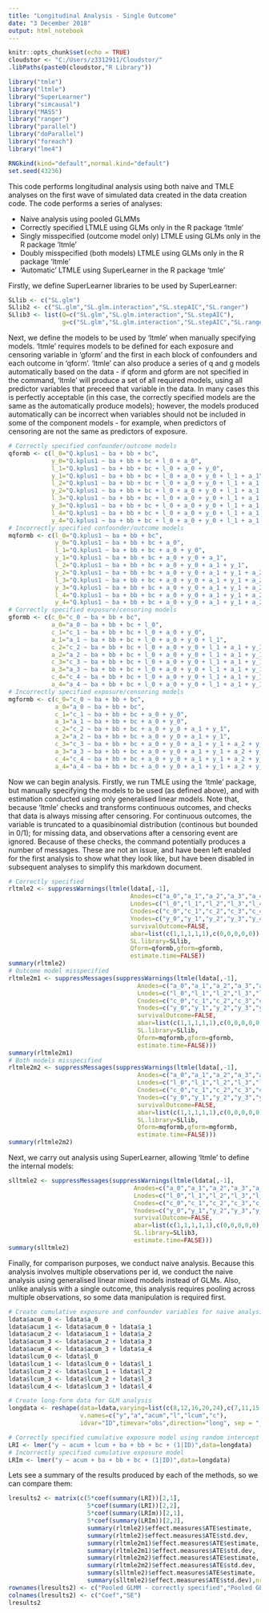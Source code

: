 ---
title: "Longitudinal Analysis - Single Outcome"
date: "3 December 2018"
output: html_notebook
---
  
```{r setup, include=FALSE}
knitr::opts_chunk$set(echo = TRUE)
cloudstor <- "C:/Users/z3312911/Cloudstor/"
.libPaths(paste0(cloudstor,"R Library"))

library("tmle")
library("ltmle")
library("SuperLearner")
library("simcausal")
library("MASS")
library("ranger")
library("parallel")
library("doParallel")
library("foreach")
library("lme4")

RNGkind(kind="default",normal.kind="default")
set.seed(43236)
```

This code performs longitudinal analysis using both naive and TMLE analyses on the first wave of simulated data created in the data creation code. 
The code performs a series of analyses:
  
* Naive analysis using pooled GLMMs
* Correctly specified LTMLE using GLMs only in the R package 'ltmle'
* Singly misspecified (outcome model only) LTMLE using GLMs only in the R package 'ltmle'
* Doubly misspecified (both models) LTMLE using GLMs only in the R package 'ltmle'
* 'Automatic' LTMLE using SuperLearner in the R package 'tmle'

Firstly, we define SuperLearner libraries to be used by SuperLearner:

```{r sllib}
SLlib <- c("SL.glm")
SLlib2 <- c("SL.glm","SL.glm.interaction","SL.stepAIC","SL.ranger")
SLlib3 <- list(Q=c("SL.glm","SL.glm.interaction","SL.stepAIC"),
               g=c("SL.glm","SL.glm.interaction","SL.stepAIC","SL.ranger"))
```

Next, we define the models to be used by 'ltmle' when manually specifying models.
'ltmle' requires models to be defined for each exposure and censoring variable in 'gform' and the first in each block of confounders and each outcome in 'qform'.
'ltmle' can also produce a series of q and g models automatically based on the data - if qform and gform are not specified in the command, 'ltmle' will produce a set of all required models, using all predictor variables that preceed that variable in the data. In many cases this is perfectly acceptable (in this case, the correctly specified models are the same as the automatically produce models); however, the models produced automatically can be incorrect when variables should not be included in some of the component models - for example, when predictors of censoring are not the same as predictors of exposure.

```{r forms}
# Correctly specified confounder/outcome models
qformb <- c(l_0="Q.kplus1 ~ ba + bb + bc",
            y_0="Q.kplus1 ~ ba + bb + bc + l_0 + a_0",
            l_1="Q.kplus1 ~ ba + bb + bc + l_0 + a_0 + y_0",
            y_1="Q.kplus1 ~ ba + bb + bc + l_0 + a_0 + y_0 + l_1 + a_1",
            l_2="Q.kplus1 ~ ba + bb + bc + l_0 + a_0 + y_0 + l_1 + a_1 + y_1",
            y_2="Q.kplus1 ~ ba + bb + bc + l_0 + a_0 + y_0 + l_1 + a_1 + y_1 + l_2 + a_2",
            l_3="Q.kplus1 ~ ba + bb + bc + l_0 + a_0 + y_0 + l_1 + a_1 + y_1 + l_2 + a_2 + y_2",
            y_3="Q.kplus1 ~ ba + bb + bc + l_0 + a_0 + y_0 + l_1 + a_1 + y_1 + l_2 + a_2 + y_2 + l_3 + a_3",
            l_4="Q.kplus1 ~ ba + bb + bc + l_0 + a_0 + y_0 + l_1 + a_1 + y_1 + l_2 + a_2 + y_2 + l_3 + a_3 + y_3",
            y_4="Q.kplus1 ~ ba + bb + bc + l_0 + a_0 + y_0 + l_1 + a_1 + y_1 + l_2 + a_2 + y_2 + l_3 + a_3 + y_3 + l_4 + a_4")
# Incorrectly specified confounder/outcome models
mqformb <- c(l_0="Q.kplus1 ~ ba + bb + bc",
             y_0="Q.kplus1 ~ ba + bb + bc + a_0",
             l_1="Q.kplus1 ~ ba + bb + bc + a_0 + y_0",
             y_1="Q.kplus1 ~ ba + bb + bc + a_0 + y_0 + a_1",
             l_2="Q.kplus1 ~ ba + bb + bc + a_0 + y_0 + a_1 + y_1",
             y_2="Q.kplus1 ~ ba + bb + bc + a_0 + y_0 + a_1 + y_1 + a_2",
             l_3="Q.kplus1 ~ ba + bb + bc + a_0 + y_0 + a_1 + y_1 + a_2 + y_2",
             y_3="Q.kplus1 ~ ba + bb + bc + a_0 + y_0 + a_1 + y_1 + a_2 + y_2 + a_3",
             l_4="Q.kplus1 ~ ba + bb + bc + a_0 + y_0 + a_1 + y_1 + a_2 + y_2 + a_3 + y_3",
             y_4="Q.kplus1 ~ ba + bb + bc + a_0 + y_0 + a_1 + y_1 + a_2 + y_2 + a_3 + y_3 + a_4")
# Correctly specified exposure/censoring models
gformb <- c(c_0="c_0 ~ ba + bb + bc",
            a_0="a_0 ~ ba + bb + bc + l_0",
            c_1="c_1 ~ ba + bb + bc + l_0 + a_0 + y_0",
            a_1="a_1 ~ ba + bb + bc + l_0 + a_0 + y_0 + l_1",
            c_2="c_2 ~ ba + bb + bc + l_0 + a_0 + y_0 + l_1 + a_1 + y_1",
            a_2="a_2 ~ ba + bb + bc + l_0 + a_0 + y_0 + l_1 + a_1 + y_1 + l_2",
            c_3="c_3 ~ ba + bb + bc + l_0 + a_0 + y_0 + l_1 + a_1 + y_1 + l_2 + a_2 + y_2",
            a_3="a_3 ~ ba + bb + bc + l_0 + a_0 + y_0 + l_1 + a_1 + y_1 + l_2 + a_2 + y_2 + l_3",
            c_4="c_4 ~ ba + bb + bc + l_0 + a_0 + y_0 + l_1 + a_1 + y_1 + l_2 + a_2 + y_2 + l_3 + a_3 + y_3",
            a_4="a_4 ~ ba + bb + bc + l_0 + a_0 + y_0 + l_1 + a_1 + y_1 + l_2 + a_2 + y_2 + l_3 + a_3 + y_3 + l_4")
# Incorrectly specified exposure/censoring models
mgformb <- c(c_0="c_0 ~ ba + bb + bc",
             a_0="a_0 ~ ba + bb + bc",
             c_1="c_1 ~ ba + bb + bc + a_0 + y_0",
             a_1="a_1 ~ ba + bb + bc + a_0 + y_0",
             c_2="c_2 ~ ba + bb + bc + a_0 + y_0 + a_1 + y_1",
             a_2="a_2 ~ ba + bb + bc + a_0 + y_0 + a_1 + y_1",
             c_3="c_3 ~ ba + bb + bc + a_0 + y_0 + a_1 + y_1 + a_2 + y_2",
             a_3="a_3 ~ ba + bb + bc + a_0 + y_0 + a_1 + y_1 + a_2 + y_2",
             c_4="c_4 ~ ba + bb + bc + a_0 + y_0 + a_1 + y_1 + a_2 + y_2 + a_3 + y_3",
             a_4="a_4 ~ ba + bb + bc + a_0 + y_0 + a_1 + y_1 + a_2 + y_2 + a_3 + y_3")
```

Now we can begin analysis. 
Firstly, we run TMLE using the 'ltmle' package, but manually specifying the models to be used (as defined above), and with estimation conducted using only generalised linear models.
Note that, because 'ltmle' checks and transforms continuous outcomes, and checks that data is always missing after censoring. For continuous outcomes, the variable is truncated to a quasibinomial distribution (continous but bounded in 0/1); for missing data, and observations after a censoring event are ignored. Because of these checks, the command potentially produces a number of messages. These are  not an issue, and have been left enabled for the first analysis to show what they look like, but have been disabled in subsequent analyses to simplify this markdown document.

```{r manual}
# Correctly specified
rltmle2 <- suppressWarnings(ltmle(ldata[,-1],
                                  Anodes=c("a_0","a_1","a_2","a_3","a_4"),
                                  Lnodes=c("l_0","l_1","l_2","l_3","l_4"),
                                  Cnodes=c("c_0","c_1","c_2","c_3","c_4"),
                                  Ynodes=c("y_0","y_1","y_2","y_3","y_4"),
                                  survivalOutcome=FALSE,
                                  abar=list(c(1,1,1,1,1),c(0,0,0,0,0)),
                                  SL.library=SLlib,
                                  Qform=qformb,gform=gformb,
                                  estimate.time=FALSE))
summary(rltmle2)
# Outcome model misspecified
rltmle2m1 <- suppressMessages(suppressWarnings(ltmle(ldata[,-1],
                                    Anodes=c("a_0","a_1","a_2","a_3","a_4"),
                                    Lnodes=c("l_0","l_1","l_2","l_3","l_4"),
                                    Cnodes=c("c_0","c_1","c_2","c_3","c_4"),
                                    Ynodes=c("y_0","y_1","y_2","y_3","y_4"),
                                    survivalOutcome=FALSE,
                                    abar=list(c(1,1,1,1,1),c(0,0,0,0,0)),
                                    SL.library=SLlib,
                                    Qform=mqformb,gform=gformb,
                                    estimate.time=FALSE)))
summary(rltmle2m1)
# Both models misspecified
rltmle2m2 <- suppressMessages(suppressWarnings(ltmle(ldata[,-1],
                                    Anodes=c("a_0","a_1","a_2","a_3","a_4"),
                                    Lnodes=c("l_0","l_1","l_2","l_3","l_4"),
                                    Cnodes=c("c_0","c_1","c_2","c_3","c_4"),
                                    Ynodes=c("y_0","y_1","y_2","y_3","y_4"),
                                    survivalOutcome=FALSE,
                                    abar=list(c(1,1,1,1,1),c(0,0,0,0,0)),
                                    SL.library=SLlib,
                                    Qform=mqformb,gform=mgformb,
                                    estimate.time=FALSE)))
summary(rltmle2m2)
```

Next, we carry out analysis using SuperLearner, allowing 'ltmle' to define the internal models:

```{r autosl}
slltmle2 <- suppressMessages(suppressWarnings(ltmle(ldata[,-1],
                                   Anodes=c("a_0","a_1","a_2","a_3","a_4"),
                                   Lnodes=c("l_0","l_1","l_2","l_3","l_4"),
                                   Cnodes=c("c_0","c_1","c_2","c_3","c_4"),
                                   Ynodes=c("y_0","y_1","y_2","y_3","y_4"),
                                   survivalOutcome=FALSE,
                                   abar=list(c(1,1,1,1,1),c(0,0,0,0,0)),
                                   SL.library=SLlib3,
                                   estimate.time=FALSE)))
summary(slltmle2)
```

Finally, for comparison purposes, we conduct naive analysis. Because this analysis involves multiple observations per id, we conduct the naive analysis using generalised linear mixed models instead of GLMs.
Also, unlike analysis with a single outcome, this analysis requires pooling across multiple observations, so some data manipulation is required first.

```{r naive}
# Create cumulative exposure and confounder variables for naive analysis
ldata$acum_0 <- ldata$a_0
ldata$acum_1 <- ldata$acum_0 + ldata$a_1
ldata$acum_2 <- ldata$acum_1 + ldata$a_2
ldata$acum_3 <- ldata$acum_2 + ldata$a_3
ldata$acum_4 <- ldata$acum_3 + ldata$a_4
ldata$lcum_0 <- ldata$l_0
ldata$lcum_1 <- ldata$lcum_0 + ldata$l_1
ldata$lcum_2 <- ldata$lcum_1 + ldata$l_2
ldata$lcum_3 <- ldata$lcum_2 + ldata$l_3
ldata$lcum_4 <- ldata$lcum_3 + ldata$l_4

# Create long-form data for GLM analysis
longdata <- reshape(data=ldata,varying=list(c(8,12,16,20,24),c(7,11,15,19,23),c(25:29),c(6,10,14,18,22),c(30:34),c(5,9,13,17,21)),
                    v.names=c("y","a","acum","l","lcum","c"),
                    idvar="ID",timevar="obs",direction="long", sep = "_")

# Correctly specified cumulative exposure model using random intercept model
LRI <- lmer("y ~ acum + lcum + ba + bb + bc + (1|ID)",data=longdata)
# Incorrectly specified cumulative exposure model
LRIm <- lmer("y ~ acum + ba + bb + bc + (1|ID)",data=longdata)
```

Lets see a summary of the results produced by each of the methods, so we can compare them:

```{r summary}
lresults2 <- matrix(c(5*coef(summary(LRI))[2,1],
                      5*coef(summary(LRI))[2,2],
                      5*coef(summary(LRIm))[2,1],
                      5*coef(summary(LRIm))[2,2],
                      summary(rltmle2)$effect.measures$ATE$estimate,
                      summary(rltmle2)$effect.measures$ATE$std.dev,
                      summary(rltmle2m1)$effect.measures$ATE$estimate,
                      summary(rltmle2m1)$effect.measures$ATE$std.dev,
                      summary(rltmle2m2)$effect.measures$ATE$estimate,
                      summary(rltmle2m2)$effect.measures$ATE$std.dev,
                      summary(slltmle2)$effect.measures$ATE$estimate,
                      summary(slltmle2)$effect.measures$ATE$std.dev),nrow=6,ncol=2,byrow=TRUE)
rownames(lresults2) <- c("Pooled GLMM - correctly specified","Pooled GLMM - incorrectly specified","'ltmle' package - correctly specified","'ltmle' package - outcome misspecified","'ltmle' package - doubly misspecified","SuperLearner LTMLE")
colnames(lresults2) <- c("Coef","SE")
lresults2
```